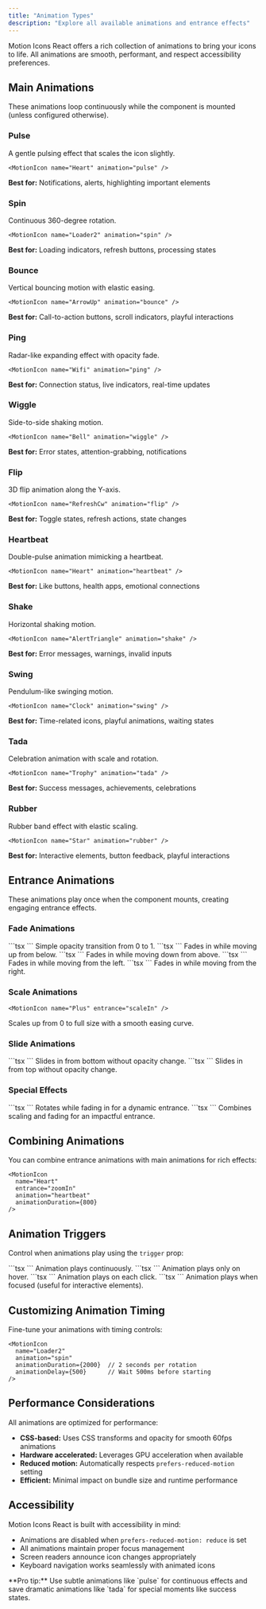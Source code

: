 ```yaml
---
title: "Animation Types"
description: "Explore all available animations and entrance effects"
---
```


Motion Icons React offers a rich collection of animations to bring your icons to life. All animations are smooth, performant, and respect accessibility preferences.

## Main Animations

These animations loop continuously while the component is mounted (unless configured otherwise).

### Pulse
A gentle pulsing effect that scales the icon slightly.

```tsx
<MotionIcon name="Heart" animation="pulse" />
```

**Best for:** Notifications, alerts, highlighting important elements

### Spin
Continuous 360-degree rotation.

```tsx
<MotionIcon name="Loader2" animation="spin" />
```

**Best for:** Loading indicators, refresh buttons, processing states

### Bounce
Vertical bouncing motion with elastic easing.

```tsx
<MotionIcon name="ArrowUp" animation="bounce" />
```

**Best for:** Call-to-action buttons, scroll indicators, playful interactions

### Ping
Radar-like expanding effect with opacity fade.

```tsx
<MotionIcon name="Wifi" animation="ping" />
```

**Best for:** Connection status, live indicators, real-time updates

### Wiggle
Side-to-side shaking motion.

```tsx
<MotionIcon name="Bell" animation="wiggle" />
```

**Best for:** Error states, attention-grabbing, notifications

### Flip
3D flip animation along the Y-axis.

```tsx
<MotionIcon name="RefreshCw" animation="flip" />
```

**Best for:** Toggle states, refresh actions, state changes

### Heartbeat
Double-pulse animation mimicking a heartbeat.

```tsx
<MotionIcon name="Heart" animation="heartbeat" />
```

**Best for:** Like buttons, health apps, emotional connections

### Shake
Horizontal shaking motion.

```tsx
<MotionIcon name="AlertTriangle" animation="shake" />
```

**Best for:** Error messages, warnings, invalid inputs

### Swing
Pendulum-like swinging motion.

```tsx
<MotionIcon name="Clock" animation="swing" />
```

**Best for:** Time-related icons, playful animations, waiting states

### Tada
Celebration animation with scale and rotation.

```tsx
<MotionIcon name="Trophy" animation="tada" />
```

**Best for:** Success messages, achievements, celebrations

### Rubber
Rubber band effect with elastic scaling.

```tsx
<MotionIcon name="Star" animation="rubber" />
```

**Best for:** Interactive elements, button feedback, playful interactions

## Entrance Animations

These animations play once when the component mounts, creating engaging entrance effects.

### Fade Animations

<Tabs>
  <Tab title="Fade In">
    ```tsx
    <MotionIcon name="Star" entrance="fadeIn" />
    ```
    Simple opacity transition from 0 to 1.
  </Tab>
  
  <Tab title="Fade In Up">
    ```tsx
    <MotionIcon name="ArrowUp" entrance="fadeInUp" />
    ```
    Fades in while moving up from below.
  </Tab>
  
  <Tab title="Fade In Down">
    ```tsx
    <MotionIcon name="ArrowDown" entrance="fadeInDown" />
    ```
    Fades in while moving down from above.
  </Tab>
  
  <Tab title="Fade In Left">
    ```tsx
    <MotionIcon name="ArrowLeft" entrance="fadeInLeft" />
    ```
    Fades in while moving from the left.
  </Tab>
  
  <Tab title="Fade In Right">
    ```tsx
    <MotionIcon name="ArrowRight" entrance="fadeInRight" />
    ```
    Fades in while moving from the right.
  </Tab>
</Tabs>

### Scale Animations

```tsx
<MotionIcon name="Plus" entrance="scaleIn" />
```

Scales up from 0 to full size with a smooth easing curve.

### Slide Animations

<Tabs>
  <Tab title="Slide In Up">
    ```tsx
    <MotionIcon name="Upload" entrance="slideInUp" />
    ```
    Slides in from bottom without opacity change.
  </Tab>
  
  <Tab title="Slide In Down">
    ```tsx
    <MotionIcon name="Download" entrance="slideInDown" />
    ```
    Slides in from top without opacity change.
  </Tab>
</Tabs>

### Special Effects

<Tabs>
  <Tab title="Rotate In">
    ```tsx
    <MotionIcon name="RotateCw" entrance="rotateIn" />
    ```
    Rotates while fading in for a dynamic entrance.
  </Tab>
  
  <Tab title="Zoom In">
    ```tsx
    <MotionIcon name="ZoomIn" entrance="zoomIn" />
    ```
    Combines scaling and fading for an impactful entrance.
  </Tab>
</Tabs>

## Combining Animations

You can combine entrance animations with main animations for rich effects:

```tsx
<MotionIcon
  name="Heart"
  entrance="zoomIn"
  animation="heartbeat"
  animationDuration={800}
/>
```

## Animation Triggers

Control when animations play using the `trigger` prop:

<Tabs>
  <Tab title="Always (Default)">
    ```tsx
    <MotionIcon name="Star" animation="pulse" trigger="always" />
    ```
    Animation plays continuously.
  </Tab>
  
  <Tab title="Hover">
    ```tsx
    <MotionIcon name="Heart" animation="heartbeat" trigger="hover" />
    ```
    Animation plays only on hover.
  </Tab>
  
  <Tab title="Click">
    ```tsx
    <MotionIcon name="Bell" animation="shake" trigger="click" />
    ```
    Animation plays on each click.
  </Tab>
  
  <Tab title="Focus">
    ```tsx
    <MotionIcon name="Search" animation="pulse" trigger="focus" />
    ```
    Animation plays when focused (useful for interactive elements).
  </Tab>
</Tabs>

## Customizing Animation Timing

Fine-tune your animations with timing controls:

```tsx
<MotionIcon
  name="Loader2"
  animation="spin"
  animationDuration={2000}  // 2 seconds per rotation
  animationDelay={500}      // Wait 500ms before starting
/>
```

## Performance Considerations

All animations are optimized for performance:

- **CSS-based:** Uses CSS transforms and opacity for smooth 60fps animations
- **Hardware accelerated:** Leverages GPU acceleration when available
- **Reduced motion:** Automatically respects `prefers-reduced-motion` setting
- **Efficient:** Minimal impact on bundle size and runtime performance

## Accessibility

Motion Icons React is built with accessibility in mind:

- Animations are disabled when `prefers-reduced-motion: reduce` is set
- All animations maintain proper focus management
- Screen readers announce icon changes appropriately
- Keyboard navigation works seamlessly with animated icons

<Note>
  **Pro tip:** Use subtle animations like `pulse` for continuous effects and save dramatic animations like `tada` for special moments like success states.
</Note>